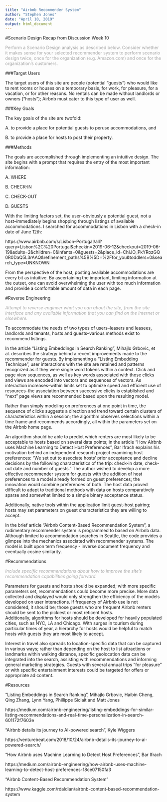 ---
title: "Airbnb Recommender System"
author: "Stephen Jones"
date: "April 10, 2019"
output: html_document
---  

<style type="text/css">
pre {
  max-height: 150px;
  float: left;
  width: 100%;
  overflow-y: auto;
}
pre.r {
max-height: none;
}
h1.title {
  color: DarkBlue;
  font-weight: bold;
}
h1 { /* Header 1 */
  color: DarkBlue;
  font-weight: bold;
}
h2 { /* Header 2 */
  color: DarkBlue;
  font-weight: bold;
}
h3 { /* Header 3 */
  color: DarkBlue;
  font-weight: bold;
}
h4 { /* Header 3 */
  color: DarkBlue;
  font-weight: bold;
}
</style>

#Scenario Design <span style="font-size:14px">Recap from Discussion Week 10</span>  

</i><span style="color:DarkGray">Perform a Scenario Design analysis as described below.  Consider whether it makes sense for your selected recommender system to perform scenario design twice, once for the organization (e.g. Amazon.com) and once for the organization's customers.</span></i>  


###Target Users  

The target users of this site are people (potential "guests") who would like to rent rooms or houses on a temporary basis, for work, for pleasure, for a vacation, or for other reasons. No rentals can be made without landlords or owners ("hosts"); Airbnb must cater to this type of user as well.

###Key Goals  

The key goals of the site are twofold:

A. to provide a place for potential guests to peruse accommodations, and

B. to provide a place for hosts to post their property.

###Methods  

The goals are accomplished through implementing an intuitive design. The site begins with a prompt that requires the entry of the most important information:

A. WHERE

B. CHECK-IN

C. CHECK-OUT

D. GUESTS

With the limiting factors set, the user--obviously a potential guest, not a host--immediately begins shopping through listings of available accommodations. I searched for accommodations in Lisbon with a check-in date of June 12th:

https://www.airbnb.com/s/Lisbon--Portugal/all?query=Lisbon%2C%20Portugal&checkin=2019-06-12&checkout=2019-06-19&adults=2&children=0&infants=0&guests=2&place_id=ChIJO_PkYRozGQ0R0DaQ5L3rAAQ&refinement_paths%5B%5D=%2Ffor_you&toddlers=0&search_type=UNKNOWN

From the perspective of the host, posting available accommodations are every bit as intuitive. By ascertaining the important, limiting information at the outset, one can avoid overwhelming the user with too much information and provide a comfortable amount of data in each page.

#Reverse Engineering  

<i><span style="color:DarkGray">Attempt to reverse engineer what you can about the site, from the site interface and any available information that you can find on the Internet or elsewhere.</span></i>  

To accommodate the needs of two types of users--leasers and leasees, landlords and tenants, hosts and guests--various methods exist to recommend listings.  

In the article "Listing Embeddings in Search Ranking", Mihajlo Grbovic, et al. describes the strategy behind a recent improvements made to the recommender for guests. By implementing a "Listing Embedding Technique", user interactions with the site are retained and patterns recognized as if they were single word tokens within a context. Click and page view sequences, as well as key words associated with those clicks and views are encoded into vectors and sequences of vectors. As interaction increases--within limits set to optimize speed and efficient use of resources--the association between successive clicks is established and "next" page views are recommended based upon the resulting model.  

Rather than simply modeling on preferences at one point in time, the sequence of clicks suggests a direction and trend toward certain clusters of characteristics within a session; the algorithm observes selections within a time frame and recommends accordingly, all within the parameters set on the Airbnb home page.  

An algorithm should be able to predict which renters are most likely to be acceptable to hosts based on several data points; in the article "How Airbnb uses Machine Learning to Detect Host Preferences", Bar Ifrach explains his motivation behind an independent research project examining host preferences: "We set out to associate hosts' prior acceptance and decline decisions by the following characteristics of the trip: check-in date, check-out date and number of guests." The author wished to develop a more effective recommender system for guests with the addition of host preferences to a model already formed on guest preferences; the innovation would combine preferences of both. The host data proved difficult to adapt to traditional methods with data on hosts comparatively sparse and somewhat limited to a simple binary acceptance status.  

Additionally, native tools within the application limit guest-host pairing; hosts may set parameters on guest characteristics they are willing to accept.  

In the brief article "Airbnb Content-Based Recommendation System", a rudimentary recommender system is programmed to based on Airbnb data. Although limited to accommodation searches in Seattle, the code provides a glimpse into the mechanics associated with recommender systems. The model is built upon term frequency - inverse document frequency and eventually cosine similarity.  

#Recommendations  

<i><span style="color:DarkGray">Include specific recommendations about how to improve the site's recommendation capabilities going forward.</span></i>  

Parameters for guests and hosts should be expanded; with more specific parameters set, recommendations could become more precise. More data collected and displayed would only strengthen the efficiency of the models developed on user interactions. If frequency of Airbnb use is not considered, it should be; those guests who are frequent Airbnb renters should be sent to the pickiest or most reticent hosts.  
Additionally, algorithms for hosts should be developed for heavily populated cities, such as NYC, LA and Chicago. With surges in tourism during particular times of year, a hierarchy for hosts would be helpful to match hosts with guests they are most likely to accept.  

Interest in travel also spreads to location-specific data that can be captured in various ways; rather than depending on the host to list attractions or landmarks within walking distance, specific geolocation data can be integrated into the search, assisting with recommendations and informing general marketing strategies. Guests with several annual trips "for pleasure" or with specific entertainment interests could be targeted for offers or appropriate ad content.  

#Resources  

"Listing Embeddings in Search Ranking", Mihajlo Grbovic, Haibin Cheng, Qing Zhang, Lynn Yang, Phillippe Siclait and Matt Jones

https://medium.com/airbnb-engineering/listing-embeddings-for-similar-listing-recommendations-and-real-time-personalization-in-search-601172f7603e


"Airbnb details its journey to AI-powered search", Kyle Wiggers  

https://venturebeat.com/2018/10/24/airbnb-details-its-journey-to-ai-powered-search/  


"How Airbnb uses Machine Learning to Detect Host Preferences", Bar Ifrach  

https://medium.com/airbnb-engineering/how-airbnb-uses-machine-learning-to-detect-host-preferences-18ce07150fa3  


"Airbnb Content-Based Recommendation System"  

https://www.kaggle.com/rdaldian/airbnb-content-based-recommendation-system  

